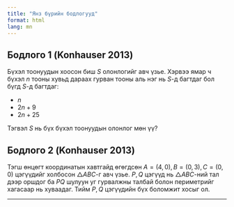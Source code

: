 ```yaml
---
title: "Янз бүрийн бодлогууд"
format: html
lang: mn
---
```


## Бодлого $1$ (Konhauser 2013)

Бүхэл тоонуудын хоосон биш $S$ олонлогийг авч үзье. Хэрвээ ямар ч бүхэл $n$ тооны хувьд дараах гурван тооны аль нэг нь $S$-д багтдаг бол бүгд $S$-д багтдаг:

- $n$
- $2n + 9$
- $2n + 25$

Тэгвэл $S$ нь бүх бүхэл тоонуудын олонлог мөн үү?

## Бодлого $2$ (Konhauser 2013)

Тэгш өнцөгт координатын хавтгайд өгөгдсөн $A = (4, 0), B = (0, 3), C = (0, 0)$ цэгүүдийг холбосон $\triangle ABC$-г авч үзье. $P,Q$ цэгүүд нь $\triangle ABC$-ний тал дээр оршдог ба $PQ$ шулуун уг гурвалжны талбай болон периметрийг хагасаар нь хуваадаг. Тийм $P,Q$ цэгүүдийн бүх боломжит хосыг ол.

---
